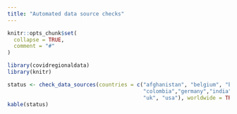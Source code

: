 ```yaml
---
title: "Automated data source checks"
---
```


```r
knitr::opts_chunk$set(
  collapse = TRUE,
  comment = "#"
)
```

```r
library(covidregionaldata)
library(knitr)
```

```r
status <- check_data_sources(countries = c("afghanistan", "belgium", "brazil","canada",
                                           "colombia","germany","india", "italy", "russia",
                                           "uk", "usa"), worldwide = TRUE)
kable(status)
```